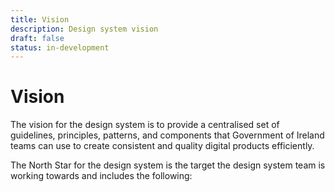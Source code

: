 ```yaml
---
title: Vision
description: Design system vision
draft: false
status: in-development
---
```


# Vision

The vision for the design system is to provide a centralised set of guidelines, principles, patterns, and components that Government of Ireland teams can use to create consistent and quality digital products efficiently.

The North Star for the design system is the target the design system team is working towards and includes the following:

<Vision />
